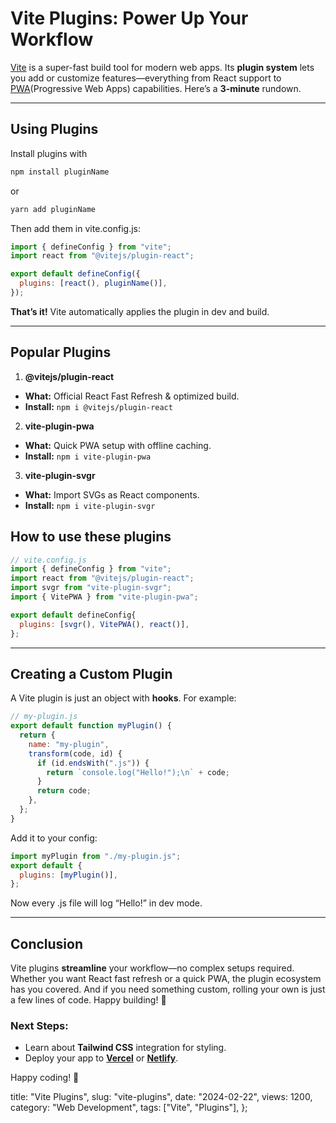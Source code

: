 # Vite Plugins: Power Up Your Workflow

[Vite](https://vitejs.dev/) is a super-fast build tool for modern web apps. Its **plugin system** lets you add or customize features—everything from React support to [PWA](https://web.dev/explore/progressive-web-apps)(Progressive Web Apps) capabilities. Here’s a **3-minute** rundown.

---

## Using Plugins

Install plugins with

```sh
npm install pluginName
```

or

```sh
yarn add pluginName
```

Then add them in <ILH>vite.config.js</ILH>:

```js
import { defineConfig } from "vite";
import react from "@vitejs/plugin-react";

export default defineConfig({
  plugins: [react(), pluginName()],
});
```

**That’s it!** Vite automatically applies the plugin in dev and build.

---

## Popular Plugins

1. **@vitejs/plugin-react**

- **What:** Official React Fast Refresh & optimized build.
- **Install:** `npm i @vitejs/plugin-react`

2. **vite-plugin-pwa**

- **What:** Quick PWA setup with offline caching.
- **Install:** `npm i vite-plugin-pwa`

3. **vite-plugin-svgr**

- **What:** Import SVGs as React components.
- **Install:** `npm i vite-plugin-svgr`

## How to use these plugins

```js
// vite.config.js
import { defineConfig } from "vite";
import react from "@vitejs/plugin-react";
import svgr from "vite-plugin-svgr";
import { VitePWA } from "vite-plugin-pwa";

export default defineConfig{
  plugins: [svgr(), VitePWA(), react()],
};
```

---

## Creating a Custom Plugin

A Vite plugin is just an object with **hooks**. For example:

```js
// my-plugin.js
export default function myPlugin() {
  return {
    name: "my-plugin",
    transform(code, id) {
      if (id.endsWith(".js")) {
        return `console.log("Hello!");\n` + code;
      }
      return code;
    },
  };
}
```

Add it to your config:

```js
import myPlugin from "./my-plugin.js";
export default {
  plugins: [myPlugin()],
};
```

Now every <ILH>.js</ILH> file will log “Hello!” in dev mode.

---

## Conclusion

Vite plugins **streamline** your workflow—no complex setups required. Whether you want React fast refresh or a quick PWA, the plugin ecosystem has you covered. And if you need something custom, rolling your own is just a few lines of code. Happy building! 🚀

### Next Steps:

- Learn about **Tailwind CSS** integration for styling.
- Deploy your app to **[Vercel](/blog/deploy-to-vercel)** or **[Netlify](/blog/deploy-to-netlify)**.

Happy coding! 🚀

  title: "Vite Plugins",
  slug: "vite-plugins",
  date: "2024-02-22",
  views: 1200,
  category: "Web Development",
  tags: ["Vite", "Plugins"],
};
